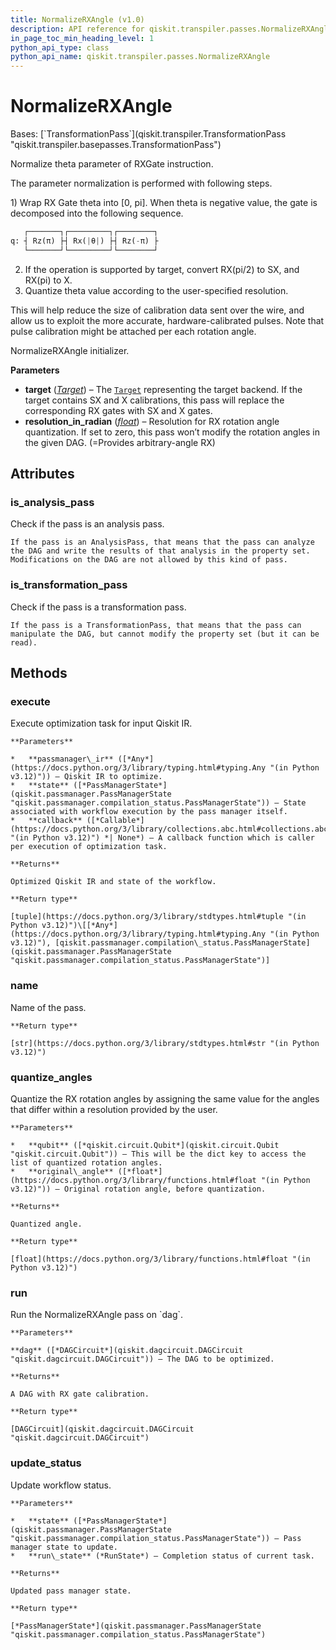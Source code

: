 ```yaml
---
title: NormalizeRXAngle (v1.0)
description: API reference for qiskit.transpiler.passes.NormalizeRXAngle in qiskit v1.0
in_page_toc_min_heading_level: 1
python_api_type: class
python_api_name: qiskit.transpiler.passes.NormalizeRXAngle
---
```


# NormalizeRXAngle

<Class id="qiskit.transpiler.passes.NormalizeRXAngle" isDedicatedPage={true} github="https://github.com/Qiskit/qiskit/tree/stable/1.0/qiskit/transpiler/passes/optimization/normalize_rx_angle.py#L28-L149" signature="qiskit.transpiler.passes.NormalizeRXAngle(*args, **kwargs)" modifiers="class">
  Bases: [`TransformationPass`](qiskit.transpiler.TransformationPass "qiskit.transpiler.basepasses.TransformationPass")

  Normalize theta parameter of RXGate instruction.

  The parameter normalization is performed with following steps.

  1\) Wrap RX Gate theta into \[0, pi]. When theta is negative value, the gate is decomposed into the following sequence.

  ```python
     ┌───────┐┌─────────┐┌────────┐
  q: ┤ Rz(π) ├┤ Rx(|θ|) ├┤ Rz(-π) ├
     └───────┘└─────────┘└────────┘
  ```

  2.  If the operation is supported by target, convert RX(pi/2) to SX, and RX(pi) to X.
  3.  Quantize theta value according to the user-specified resolution.

  This will help reduce the size of calibration data sent over the wire, and allow us to exploit the more accurate, hardware-calibrated pulses. Note that pulse calibration might be attached per each rotation angle.

  NormalizeRXAngle initializer.

  **Parameters**

  *   **target** ([*Target*](qiskit.transpiler.Target "qiskit.transpiler.Target")) – The [`Target`](qiskit.transpiler.Target "qiskit.transpiler.Target") representing the target backend. If the target contains SX and X calibrations, this pass will replace the corresponding RX gates with SX and X gates.
  *   **resolution\_in\_radian** ([*float*](https://docs.python.org/3/library/functions.html#float "(in Python v3.12)")) – Resolution for RX rotation angle quantization. If set to zero, this pass won’t modify the rotation angles in the given DAG. (=Provides arbitrary-angle RX)

  ## Attributes

  ### is\_analysis\_pass

  <Attribute id="qiskit.transpiler.passes.NormalizeRXAngle.is_analysis_pass">
    Check if the pass is an analysis pass.

    If the pass is an AnalysisPass, that means that the pass can analyze the DAG and write the results of that analysis in the property set. Modifications on the DAG are not allowed by this kind of pass.
  </Attribute>

  ### is\_transformation\_pass

  <Attribute id="qiskit.transpiler.passes.NormalizeRXAngle.is_transformation_pass">
    Check if the pass is a transformation pass.

    If the pass is a TransformationPass, that means that the pass can manipulate the DAG, but cannot modify the property set (but it can be read).
  </Attribute>

  ## Methods

  ### execute

  <Function id="qiskit.transpiler.passes.NormalizeRXAngle.execute" github="https://github.com/Qiskit/qiskit/tree/stable/1.0/qiskit/transpiler/basepasses.py#L189-L211" signature="execute(passmanager_ir, state, callback=None)">
    Execute optimization task for input Qiskit IR.

    **Parameters**

    *   **passmanager\_ir** ([*Any*](https://docs.python.org/3/library/typing.html#typing.Any "(in Python v3.12)")) – Qiskit IR to optimize.
    *   **state** ([*PassManagerState*](qiskit.passmanager.PassManagerState "qiskit.passmanager.compilation_status.PassManagerState")) – State associated with workflow execution by the pass manager itself.
    *   **callback** ([*Callable*](https://docs.python.org/3/library/collections.abc.html#collections.abc.Callable "(in Python v3.12)") *| None*) – A callback function which is caller per execution of optimization task.

    **Returns**

    Optimized Qiskit IR and state of the workflow.

    **Return type**

    [tuple](https://docs.python.org/3/library/stdtypes.html#tuple "(in Python v3.12)")\[[*Any*](https://docs.python.org/3/library/typing.html#typing.Any "(in Python v3.12)"), [qiskit.passmanager.compilation\_status.PassManagerState](qiskit.passmanager.PassManagerState "qiskit.passmanager.compilation_status.PassManagerState")]
  </Function>

  ### name

  <Function id="qiskit.transpiler.passes.NormalizeRXAngle.name" github="https://github.com/Qiskit/qiskit/tree/stable/1.0/qiskit/passmanager/base_tasks.py#L68-L70" signature="name()">
    Name of the pass.

    **Return type**

    [str](https://docs.python.org/3/library/stdtypes.html#str "(in Python v3.12)")
  </Function>

  ### quantize\_angles

  <Function id="qiskit.transpiler.passes.NormalizeRXAngle.quantize_angles" github="https://github.com/Qiskit/qiskit/tree/stable/1.0/qiskit/transpiler/passes/optimization/normalize_rx_angle.py#L67-L89" signature="quantize_angles(qubit, original_angle)">
    Quantize the RX rotation angles by assigning the same value for the angles that differ within a resolution provided by the user.

    **Parameters**

    *   **qubit** ([*qiskit.circuit.Qubit*](qiskit.circuit.Qubit "qiskit.circuit.Qubit")) – This will be the dict key to access the list of quantized rotation angles.
    *   **original\_angle** ([*float*](https://docs.python.org/3/library/functions.html#float "(in Python v3.12)")) – Original rotation angle, before quantization.

    **Returns**

    Quantized angle.

    **Return type**

    [float](https://docs.python.org/3/library/functions.html#float "(in Python v3.12)")
  </Function>

  ### run

  <Function id="qiskit.transpiler.passes.NormalizeRXAngle.run" github="https://github.com/Qiskit/qiskit/tree/stable/1.0/qiskit/transpiler/passes/optimization/normalize_rx_angle.py#L91-L149" signature="run(dag)">
    Run the NormalizeRXAngle pass on `dag`.

    **Parameters**

    **dag** ([*DAGCircuit*](qiskit.dagcircuit.DAGCircuit "qiskit.dagcircuit.DAGCircuit")) – The DAG to be optimized.

    **Returns**

    A DAG with RX gate calibration.

    **Return type**

    [DAGCircuit](qiskit.dagcircuit.DAGCircuit "qiskit.dagcircuit.DAGCircuit")
  </Function>

  ### update\_status

  <Function id="qiskit.transpiler.passes.NormalizeRXAngle.update_status" github="https://github.com/Qiskit/qiskit/tree/stable/1.0/qiskit/transpiler/basepasses.py#L213-L221" signature="update_status(state, run_state)">
    Update workflow status.

    **Parameters**

    *   **state** ([*PassManagerState*](qiskit.passmanager.PassManagerState "qiskit.passmanager.compilation_status.PassManagerState")) – Pass manager state to update.
    *   **run\_state** (*RunState*) – Completion status of current task.

    **Returns**

    Updated pass manager state.

    **Return type**

    [*PassManagerState*](qiskit.passmanager.PassManagerState "qiskit.passmanager.compilation_status.PassManagerState")
  </Function>
</Class>

